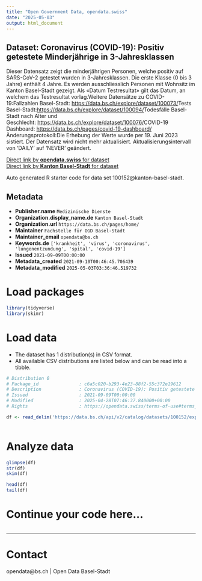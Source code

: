 ```yaml
---
title: "Open Government Data, opendata.swiss"
date: "2025-05-03"
output: html_document
---
```


## Dataset: Coronavirus (COVID-19): Positiv getestete Minderjährige in 3-Jahresklassen

Dieser Datensatz zeigt die minderjährigen Personen, welche positiv auf SARS-CoV-2 getestet wurden in 3-Jahresklassen. Die erste Klasse (0 bis 3 Jahre) enthält 4 Jahre. Es werden ausschliesslich Personen mit Wohnsitz im Kanton Basel-Stadt gezeigt. Als «Datum Testresultat» gilt das Datum, an welchem das Testresultat vorlag.Weitere Datensätze zu COVID-19:Fallzahlen Basel-Stadt: [https://data.bs.ch/explore/dataset/100073/](https://data.bs.ch/explore/dataset/100073/)Tests Basel-Stadt:[https://data.bs.ch/explore/dataset/100094/](https://data.bs.ch/explore/dataset/100094/)Todesfälle Basel-Stadt nach Alter und Geschlecht: [https://data.bs.ch/explore/dataset/100076/](https://data.bs.ch/explore/dataset/100076/)COVID-19 Dashboard: [https://data.bs.ch/pages/covid-19-dashboard/](https://data.bs.ch/pages/covid-19-dashboard/)[](https://data.bs.ch/pages/covid-19-dashboard//)Änderungsprotokoll:Die Erhebung der Werte wurde per 19. Juni 2023 sistiert. Der Datensatz wird nicht mehr aktualisiert. Aktualisierungsintervall von 'DAILY' auf 'NEVER' geändert.

[Direct link by **opendata.swiss** for dataset](https://opendata.swiss/de/dataset/coronavirus-covid-19-positiv-getestete-minderjahrige-in-3-jahresklassen)<br>
[Direct link by **Kanton Basel-Stadt** for dataset](https://data.bs.ch/explore/dataset/100152/)

Auto generated R starter code for data set 100152@kanton-basel-stadt.

## Metadata

- **Publisher.name** `Medizinische Dienste`
- **Organization.display_name.de** `Kanton Basel-Stadt`
- **Organization.url** `https://data.bs.ch/pages/home/`
- **Maintainer** `Fachstelle für OGD Basel-Stadt`
- **Maintainer_email** `opendata@bs.ch`
- **Keywords.de** `['krankheit', 'virus', 'coronavirus', 'lungenentzundung', 'spital', 'covid-19']`
- **Issued** `2021-09-09T00:00:00`
- **Metadata_created** `2021-09-10T00:46:45.706439`
- **Metadata_modified** `2025-05-03T03:36:46.519732`


# Load packages

```r

library(tidyverse)
library(skimr)

```

# Load data

-   The dataset has 1 distribution(s) in CSV format.
-   All available CSV distributions are listed below and can be read into a tibble.

```r

# Distribution 0
# Package_id               : c6a5c020-b293-4e23-88f2-55c372e19612
# Description              : Coronavirus (COVID-19): Positiv getestete Minderjährige in 3-Jahresklassen (csv)
# Issued                   : 2021-09-09T00:00:00
# Modified                 : 2025-04-28T07:46:37.840000+00:00
# Rights                   : https://opendata.swiss/terms-of-use#terms_by

df <- read_delim('https://data.bs.ch/api/v2/catalog/datasets/100152/exports/csv?use_labels=true')



```

# Analyze data

```r

glimpse(df)
str(df)
skim(df)

head(df)
tail(df)

```

# Continue your code here...

```r

```

------------------------------------------------------------------------

# Contact

opendata@bs.ch | Open Data Basel-Stadt
